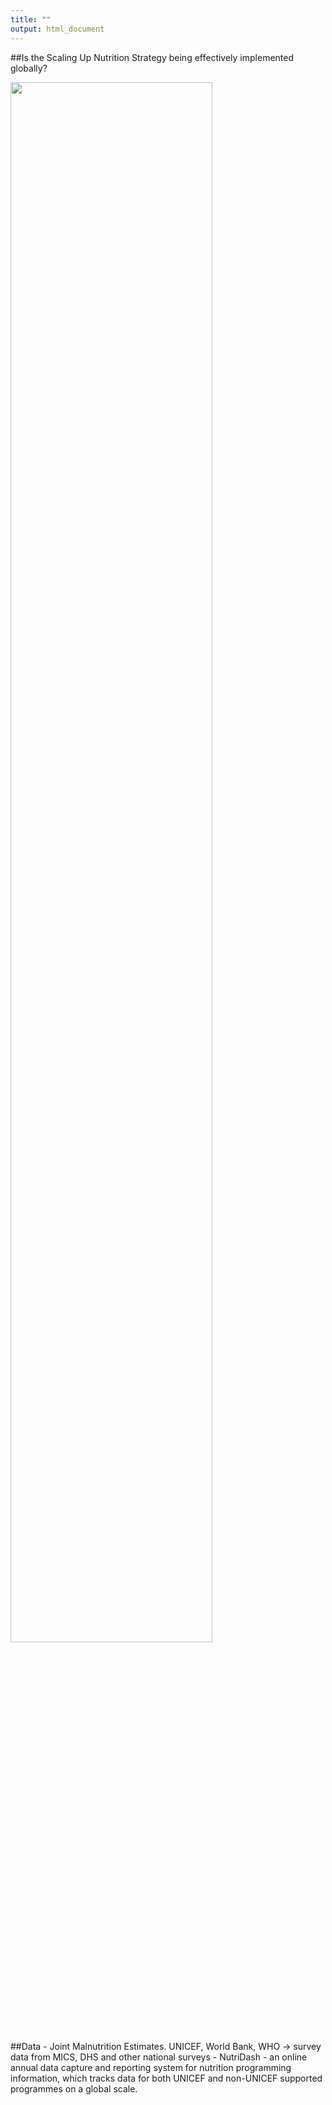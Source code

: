 ```yaml
---
title: ""
output: html_document
---
```


##Is the Scaling Up Nutrition Strategy being effectively implemented globally?

<img src="C:/Users/crish/OneDrive/Documents/GitHub/Malnutrition/images/kid intro.png" width="80%" />

##Data
- Joint Malnutrition Estimates. UNICEF, World Bank, WHO -> survey data from MICS, DHS and other national surveys
- NutriDash - an online annual data capture and reporting system for nutrition programming information, which tracks data for both UNICEF and non-UNICEF supported programmes on a global scale.
